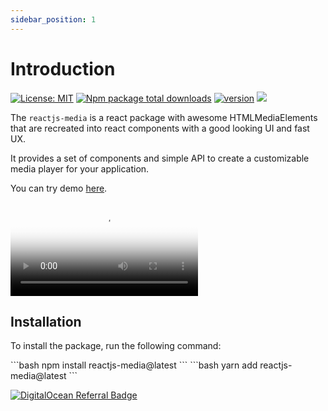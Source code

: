 ```yaml
---
sidebar_position: 1
---
```


# Introduction

[![License: MIT](https://flat.badgen.net/npm/license/reactjs-media)](https://opensource.org/licenses/MIT) [![Npm package total downloads](https://flat.badgen.net/npm/dt/reactjs-media)](https://npmjs.com/package/reactjs-media) [![version](https://flat.badgen.net/npm/v/reactjs-media)](https://npmjs.com/package/reactjs-media) [![](https://flat.badgen.net/badge/icon/github?icon=github&label&color=black)](https://github.com/jim-junior/reactjs-media)

The `reactjs-media` is a react package with awesome HTMLMediaElements that are recreated into react components with a good looking UI and fast UX.

It provides a set of components and simple API to create a customizable media player for your application.

You can try demo [here](https://codesandbox.io/p/sandbox/reactjs-media-c5x795?file=%2Fsrc%2FApp.js).


<Video 
contextMenu
controls
seekPreview
src="https://videos.pexels.com/video-files/4524598/4524598-sd_640_360_25fps.mp4"
poster="https://images.pexels.com/photos/848573/pexels-photo-848573.jpeg?auto=compress&cs=tinysrgb&w=800"
height={400}
/>


## Installation

To install the package, run the following command:




<Tabs>
  <TabItem value="npm" label="npm" default>
```bash
npm install reactjs-media@latest
```
  </TabItem>
  <TabItem value="yarn" label="yarn">
```bash
yarn add reactjs-media@latest
```
  </TabItem>
</Tabs>

[![DigitalOcean Referral Badge](https://web-platforms.sfo2.cdn.digitaloceanspaces.com/WWW/Badge%201.svg)](https://www.digitalocean.com/?refcode=ad96e8b378d5&utm_campaign=Referral_Invite&utm_medium=Referral_Program&utm_source=badge)